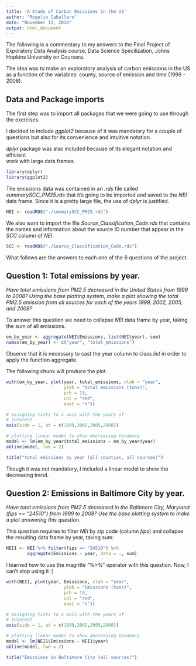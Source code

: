 ```yaml
---
title: 'A Study of Carbon Emissions in the US'
author: "Rogelio Caballero"
date: "November 13, 2016"
output: html_document
---
```


The following is a commentary to my answers to the Final Project of Exporatory Data Analysis course, Data Science Specilization, Johns Hopkins University on Coursera.

The idea was to make an exploratory analysis of carbon emissions in the US as a function of the variables: county, source of emission and time (1999 - 2008).

## Data and Package imports

The first step was to import all packages that we were going to use through the exercises.

I decided to include *ggplot2* because of it was mandatory for a couple of questions but also for its convenience and intuitive notation.

*dplyr* package was also included because of its elegant notation and efficient  
work with large data frames.

```r
library(dplyr)
library(ggplot2)
```

The emissions data was contained in an *.rds* file called *summarySCC_PM25.rds* that it's going to be imported and saved to the *NEI* data frame. Since it is a pretty large file, the use of *dplyr* is justified.

```r
NEI <- readRDS("./summarySCC_PM25.rds")
```

We also want to import the file *Source_Classification_Code.rds* that contains the names and information about the source ID number that appear in the *SCC* column of *NEI*.

```r
SCC <- readRDS("./Source_Classification_Code.rds")
```

What follows are the answers to each one of the 6 questions of the project.

## Question 1: Total emissions by year.
*Have total emissions from PM2.5 decreased in the United States from 1999 to 2008? Using the base plotting system, make a plot showing the total PM2.5 emission from all sources for each of the years 1999, 2002, 2005, and 2008?*

To answer this question we need to collapse *NEI* data frame by year, taking the sum of all emissions.
```r
em_by_year <- aggregate(NEI$Emissions, list(NEI$year), sum)
names(em_by_year) <- c("year", "total_emissions")
```
Observe that it is necessary to cast the year column to class *list* in order to apply the function aggregate.

The following chunk will produce the plot.
```r
with(em_by_year, plot(year, total_emissions, xlab = "year", 
                      ylab = "total emissions (tons)",
                      pch = 19,
                      col = "red",
                      xaxt = "n"))

# assigning ticks to x axis with the years of
# interest
axis(side = 1, at = c(1999,2002,2005,2008))

# plotting linear model to show decreasing tendency
model <- lm(em_by_year$total_emissions ~ em_by_year$year)
abline(model, lwd = 2)

title("total emissions by year (all counties, all sources)")
```

Though it was not mandatory, I included a linear model to show the decreasing trend.

## Question 2: Emissions in Baltimore City by year.
*Have total emissions from PM2.5 decreased in the Baltimore City, Maryland (fips == "24510") from 1999 to 2008? Use the base plotting system to make a plot answering this question.*

This question requires to filter *NEI* by zip code (column *fips*) and collapse the resulting data frame by year, taking sum:
```r
NEI1 <- NEI %>% filter(fips == "24510") %>% 
        aggregate(Emissions ~ year, data = ., sum)
```

I learned how to use the magritte "%>%" operator with this question. Now, I can't stop using it :)

```r
with(NEI1, plot(year, Emissions, xlab = "year", 
                      ylab = "Emissions (tons)",
                      pch = 19,
                      col = "red",
                      xaxt = "n"))

# assigning ticks to x axis with the years of
# interest
axis(side = 1, at = c(1999,2002,2005,2008))

# plotting linear model to show decreasing tendency
model <- lm(NEI1$Emissions ~ NEI1$year)
abline(model, lwd = 2)

title("Emissions in Baltimore City (all sources)")
```
